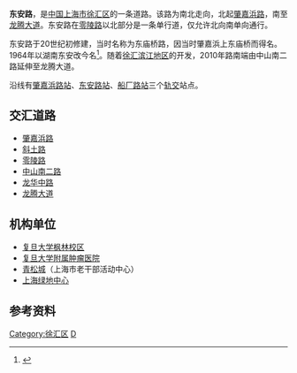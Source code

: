 {{Infobox China Road
|路牌类型=Shanghai
|中文道路名称=东安路
|走向1=北
|走向2=南
|走向1(E)=N
|道路英文名=Dong'an Rd.
|走向2(E)=S
|图片=
|图片说明=
|道路属性=
|道路总长度=
|车速限制=
|行车线数量=
|所在地区= [[上海市|上海市]][[徐汇区|徐汇区]]
|起点= [[肇嘉浜路|肇嘉浜路]]
|终点= [[龙腾大道|龙腾大道]]
|道路命名日期= 
|命名缘由= [[湖南|湖南]]地名
|道路旧名= 东庙桥路
|道路动工日期= 
|通车日期= 
|路段主要建筑= [[上海绿地中心|上海绿地中心]]
}}

'''东安路'''，是[[中国|中国]][[上海市|上海市]][[徐汇区|徐汇区]]的一条道路。该路为南北走向，北起[[肇嘉浜路|肇嘉浜路]]，南至[[龙腾大道|龙腾大道]]。东安路在[[零陵路|零陵路]]以北部分是一条单行道，仅允许北向南单向通行。

东安路于20世纪初修建，当时名称为东庙桥路，因当时肇嘉浜上东庙桥而得名。1964年以湖南东安改今名<ref>{{Cite web |url=http://www.shtong.gov.cn/newsite/node2/node2245/node70862/node70870/node70919/node70925/userobject1ai73717.html |title=上海市地方志 专业志 >> 上海地名志 >> 第四篇交通地名（一） >> 第一章政区名命名 >> 节 |accessdate=2019-04-20 |archive-date=2015-09-24 |archive-url=https://web.archive.org/web/20150924124855/http://www.shtong.gov.cn/newsite/node2/node2245/node70862/node70870/node70919/node70925/userobject1ai73717.html |dead-url=no }}</ref>。随着[[徐汇滨江地区|徐汇滨江地区]]的开发，2010年路南端由中山南二路延伸至龙腾大道。

沿线有[[肇嘉浜路站|肇嘉浜路站]]、[[东安路站|东安路站]]、[[船厂路站|船厂路站]]三个[[上海轨道交通|轨交]]站点。

==交汇道路==
*[[肇嘉浜路|肇嘉浜路]]
*[[斜土路|斜土路]]
*[[零陵路|零陵路]]
*[[中山南二路|中山南二路]]
*[[龙华中路|龙华中路]]
*[[龙腾大道|龙腾大道]]

==机构单位==
*[[复旦大学枫林校区|复旦大学枫林校区]]
*[[复旦大学附属肿瘤医院|复旦大学附属肿瘤医院]]
*[[青松城|青松城]]（上海市老干部活动中心）
*[[上海绿地中心|上海绿地中心]]

==参考资料==
{{reflist}}

{{SH-stub}}

[[Category:徐汇区|Category:徐汇区]]
[[Category:上海道路|D]]